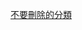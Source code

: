 [[分类:不要刪除的分類|]]
{{empty category}}
{{hiddencat}}
{{Bot use warning|bots=[[User:Jimmy-bot|User:Jimmy-bot]]}}

{{无需细分}}
{{Random page in category}}